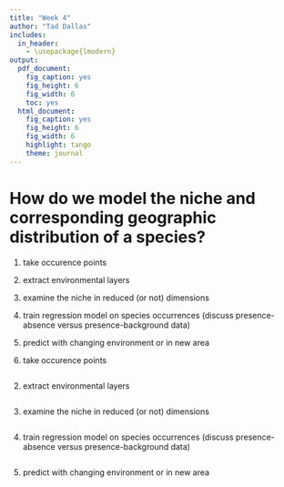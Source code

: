 ```yaml
---
title: "Week 4"
author: "Tad Dallas"
includes:
  in_header:
    - \usepackage{lmodern}
output:
  pdf_document:
    fig_caption: yes
    fig_height: 6
    fig_width: 6
    toc: yes
  html_document:
    fig_caption: yes
    fig_height: 6
    fig_width: 6
    highlight: tango
    theme: journal
---
```




 




# How do we model the niche and corresponding geographic distribution of a species?

1) take occurence points
2) extract environmental layers
3) examine the niche in reduced (or not) dimensions
4) train regression model on species occurrences (discuss presence-absence versus presence-background data)
5) predict with changing environment or in new area









1) take occurence points

```r





```








2) extract environmental layers

```r





```







3) examine the niche in reduced (or not) dimensions

```r





```








4) train regression model on species occurrences (discuss presence-absence versus presence-background data)

```r





```










5) predict with changing environment or in new area

```r





```



